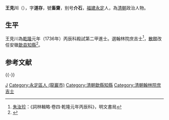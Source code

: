 '''王見川'''（{{bd|？||？|}}），字'''道存'''，號'''畜齋'''，别号'''介石'''，[[福建|福建]][[永定|永定]]人，為[[清朝|清朝]]政治人物。

== 生平 ==
王見川為[[乾隆|乾隆]]元年（1736年）丙辰科殿試第二甲進士。選翰林院庶吉士<ref>[[朱汝珍|朱汝珍]]：《詞林輯略·卷四·乾隆元年丙辰科》，明文書局</ref>，[[散館|散館]]改任安徽[[歙县|歙县]][[知縣|知縣]]<ref>{{cite news|title=永定县志  县志（1994年版） |url=http://www.ydxq.cn/right.asp?bookid=30&juanid=77&zhangid=302 |accessdate=2013-10-27 |newspaper=永定县志 |deadurl=yes |archiveurl=https://web.archive.org/web/20131029191031/http://www.ydxq.cn/right.asp?bookid=30&juanid=77&zhangid=302 |archivedate=2013-10-29 }}</ref>。

== 参考文献 ==
{{Reflist}}

{{-}}
{{乾隆元年丙辰科殿試金榜}}

{{Authority control}}

{{DEFAULTSORT:Wang王}}
[[Category:王姓|J]]
[[Category:永定區人_(龍巖市)|Category:永定區人 (龍巖市)]]
[[Category:清朝歙縣知縣|Category:清朝歙縣知縣]]
[[Category:清朝翰林院庶吉士|Category:清朝翰林院庶吉士]]


{{清朝人物小作品}}